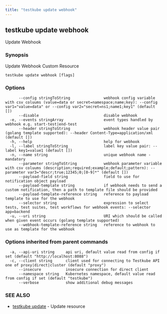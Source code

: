 ```yaml
---
title: "testkube update webhook"
---
```

<head>
  <meta name="docsearch:indexPrefix" content="reference-doc" />
</head>

## testkube update webhook

Update Webhook

### Synopsis

Update Webhook Custom Resource

```
testkube update webhook [flags]
```

### Options

```
      --config stringToString               webhook config variable with csv coluums (value=data or secret=namespace;name;key): --config var1="value=data" or --config var2="secret=ns1;name1;key1" (default [])
      --disable                             disable webhook
  -e, --events stringArray                  event types handled by webhook e.g. start-test|end-test
      --header stringToString               webhook header value pair (golang template supported): --header Content-Type=application/xml (default [])
  -h, --help                                help for webhook
  -l, --label stringToString                label key value pair: --label key1=value1 (default [])
  -n, --name string                         unique webhook name - mandatory
      --parameter stringToString            webhook parameter variable with csv coluums (description;required;example;default;pattern): --parameter var3="descr;true;12345;0;[0-9]*" (default [])
      --payload-field string                field to use for notification object payload
      --payload-template string             if webhook needs to send a custom notification, then a path to template file should be provided
      --payload-template-reference string   reference to payload template to use for the webhook
      --selector string                     expression to select tests, test suites, test workflows for webhook events: --selector app=backend
  -u, --uri string                          URI which should be called when given event occurs (golang template supported)
      --webhook-template-reference string   reference to webhook to use as template for the webhook
```

### Options inherited from parent commands

```
  -a, --api-uri string     api uri, default value read from config if set (default "http://localhost:8088")
  -c, --client string      client used for connecting to Testkube API one of proxy|direct|cluster (default "proxy")
      --insecure           insecure connection for direct client
      --namespace string   Kubernetes namespace, default value read from config if set (default "testkube")
      --verbose            show additional debug messages
```

### SEE ALSO

* [testkube update](testkube-update.mdx)	 - Update resource


